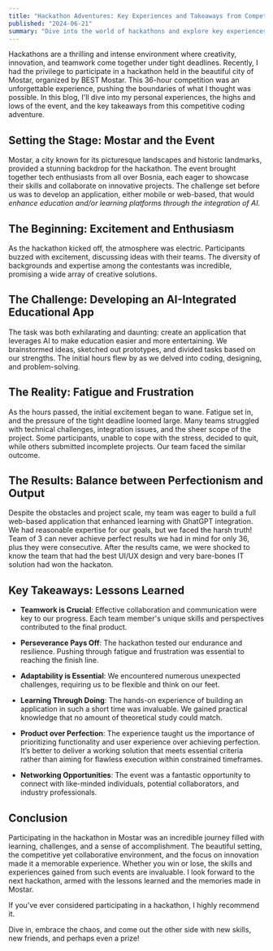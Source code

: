 ```yaml
---
title: "Hackathon Adventures: Key Experiences and Takeaways from Competitions"
published: "2024-06-21"
summary: "Dive into the world of hackathons and explore key experiences and takeaways from competitive coding events"
---
```


Hackathons are a thrilling and intense environment where creativity, innovation, and teamwork come together under tight deadlines. Recently, I had the privilege to participate in a hackathon held in the beautiful city of Mostar, organized by BEST Mostar. This 36-hour competition was an unforgettable experience, pushing the boundaries of what I thought was possible. In this blog, I'll dive into my personal experiences, the highs and lows of the event, and the key takeaways from this competitive coding adventure.

## Setting the Stage: Mostar and the Event

Mostar, a city known for its picturesque landscapes and historic landmarks, provided a stunning backdrop for the hackathon. The event brought together tech enthusiasts from all over Bosnia, each eager to showcase their skills and collaborate on innovative projects. The challenge set before us was to develop an application, either mobile or web-based, that would _enhance education and/or learning platforms through the integration of AI._

## The Beginning: Excitement and Enthusiasm

As the hackathon kicked off, the atmosphere was electric. Participants buzzed with excitement, discussing ideas with their teams. The diversity of backgrounds and expertise among the contestants was incredible, promising a wide array of creative solutions.

## The Challenge: Developing an AI-Integrated Educational App

The task was both exhilarating and daunting: create an application that leverages AI to make education easier and more entertaining. We brainstormed ideas, sketched out prototypes, and divided tasks based on our strengths. The initial hours flew by as we delved into coding, designing, and problem-solving.

## The Reality: Fatigue and Frustration

As the hours passed, the initial excitement began to wane. Fatigue set in, and the pressure of the tight deadline loomed large. Many teams struggled with technical challenges, integration issues, and the sheer scope of the project. Some participants, unable to cope with the stress, decided to quit, while others submitted incomplete projects. Our team faced the similar outcome.

## The Results: Balance between Perfectionism and Output

Despite the obstacles and project scale, my team was eager to build a full web-based application that enhanced learning with GhatGPT integration. We had reasonable expertise for our goals, but we faced the harsh truth! Team of 3 can never achieve perfect results we had in mind for only 36, plus they were consecutive. After the results came, we were shocked to know the team that had the best UI/UX design and very bare-bones IT solution had won the hackaton.

## Key Takeaways: Lessons Learned

- **Teamwork is Crucial**: Effective collaboration and communication were key to our progress. Each team member's unique skills and perspectives contributed to the final product.

- **Perseverance Pays Off**: The hackathon tested our endurance and resilience. Pushing through fatigue and frustration was essential to reaching the finish line.

- **Adaptability is Essential**: We encountered numerous unexpected challenges, requiring us to be flexible and think on our feet.

- **Learning Through Doing**: The hands-on experience of building an application in such a short time was invaluable. We gained practical knowledge that no amount of theoretical study could match.

- **Product over Perfection**: The experience taught us the importance of prioritizing functionality and user experience over achieving perfection. It’s better to deliver a working solution that meets essential criteria rather than aiming for flawless execution within constrained timeframes.

- **Networking Opportunities**: The event was a fantastic opportunity to connect with like-minded individuals, potential collaborators, and industry professionals.

## Conclusion

Participating in the hackathon in Mostar was an incredible journey filled with learning, challenges, and a sense of accomplishment. The beautiful setting, the competitive yet collaborative environment, and the focus on innovation made it a memorable experience. Whether you win or lose, the skills and experiences gained from such events are invaluable. I look forward to the next hackathon, armed with the lessons learned and the memories made in Mostar.

If you’ve ever considered participating in a hackathon, I highly recommend it.

Dive in, embrace the chaos, and come out the other side with new skills, new friends, and perhaps even a prize!
